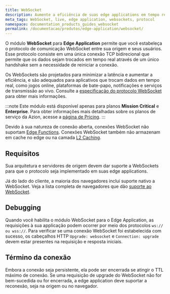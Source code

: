 ```yaml
---
title: WebSocket
description: Aumente a eficiência de suas edge applications em tempo real com o protocolo WebSocket para Azion Edge Application.
meta_tags: WebSocket, live, edge application, websockets, protocol
namespace: documentation_products_guides_websocket
permalink: /documentacao/produtos/edge-application/websocket/
---
```


O módulo **WebSocket** para **Edge Application** permite que você estabeleça o protocolo de comunicação WebSocket entre sua origem e seus usuários. Esse protocolo consiste em uma única conexão TCP bidirecional que permite que os dados sejam trocados em tempo real através de um único handshake sem a necessidade de reiniciar a conexão.

Os WebSockets são projetados para minimizar a latência e aumentar a eficiência, e são adequados para aplicativos que trocam dados em tempo real, como jogos online, plataformas de bate-papo, notificações e serviços de transmissão ao vivo. Consulte a [especificação do protocolo WebSocket](https://datatracker.ietf.org/doc/html/rfc6455) para obter mais informações.

:::note
Este módulo está disponível apenas para planos **Mission Critical** e **Enterprise**. Para obter informações mais detalhadas sobre os planos de serviço da Azion, acesse a [página de Pricing](https://www.azion.com/en/pricing/).
:::

Devido à sua natureza de conexão aberta, conexões WebSocket não suportam [Edge Functions](/pt-br/documentacao/produtos/edge-application/edge-functions/). Conexões WebSocket também não armazenam em cache no edge ou na camada [L2 Caching](/pt-br/documentacao/produtos/edge-application/l2-caching/).

## Requisitos

Sua arquitetura e servidores de origem devem dar suporte a WebSockets para que o protocolo seja implementado em suas edge applications.

Já do lado do cliente, a maioria dos navegadores inclui suporte nativo a WebSocket. Veja a lista completa de navegadores que dão [suporte ao WebSocket](https://caniuse.com/websockets).

## Debugging

Quando você habilita o módulo WebSocket para o Edge Application, as requisições à sua applicação podem ocorrer por meio dos protocolos `ws://` ` ou wss://`. Para verificar se uma conexão WebSocket foi estabelecida com sucesso, os cabeçalhos HTTP `Upgrade: websocket` e `Connection: upgrade` devem estar presentes na requisição e resposta iniciais.

## Término da conexão

Embora a conexão seja persistente, ela pode ser encerrada se atingir o TTL máximo de conexão. Se uma requisição de upgrade do WebSocket não for bem-sucedida ou for encerrada, a edge application deve suportar a reconexão, seja na origem ou no navegador.
